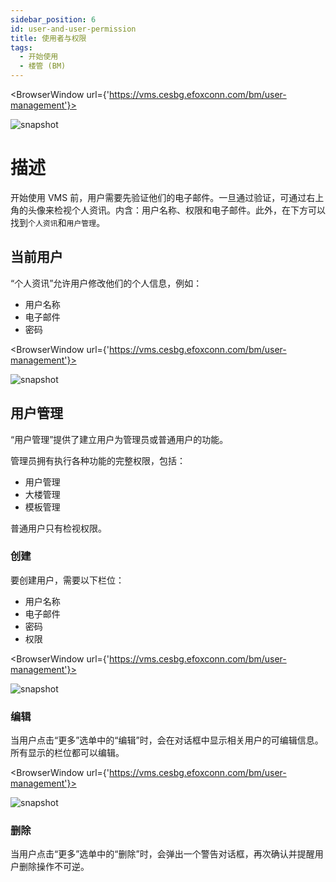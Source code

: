 ```yaml
---
sidebar_position: 6
id: user-and-user-permission
title: 使用者与权限
tags:
  - 开始使用
  - 楼管 (BM)
---
```



<BrowserWindow url={'https://vms.cesbg.efoxconn.com/bm/user-management'}>

![snapshot](../assets/bm/bm-user-popover-zh-hant.png)

</BrowserWindow>

# 描述

开始使用 VMS 前，用户需要先验证他们的电子邮件。一旦通过验证，可通过右上角的头像来检视个人资讯。内含：用户名称、权限和电子邮件。此外，在下方可以找到`个人资讯`和`用户管理`。

## 当前用户

“个人资讯”允许用户修改他们的个人信息，例如：

- 用户名称
- 电子邮件
- 密码

<BrowserWindow url={'https://vms.cesbg.efoxconn.com/bm/user-management'}>

![snapshot](../assets/bm/bm-user-info-dialog-zh-hant.png)

</BrowserWindow>

## 用户管理

“用户管理”提供了建立用户为管理员或普通用户的功能。

管理员拥有执行各种功能的完整权限，包括：

- 用户管理
- 大楼管理
- 模板管理

普通用户只有检视权限。

### 创建

要创建用户，需要以下栏位：

- 用户名称
- 电子邮件
- 密码
- 权限

<BrowserWindow url={'https://vms.cesbg.efoxconn.com/bm/user-management'}>

![snapshot](../assets/bm/bm-create-user-zh-hant.png)

</BrowserWindow>

### 编辑

当用户点击“更多”选单中的“编辑”时，会在对话框中显示相关用户的可编辑信息。所有显示的栏位都可以编辑。

<BrowserWindow url={'https://vms.cesbg.efoxconn.com/bm/user-management'}>

![snapshot](../assets/bm/bm-user-management-zh-hant.png)

</BrowserWindow>

### 删除

当用户点击“更多”选单中的“删除”时，会弹出一个警告对话框，再次确认并提醒用户删除操作不可逆。
